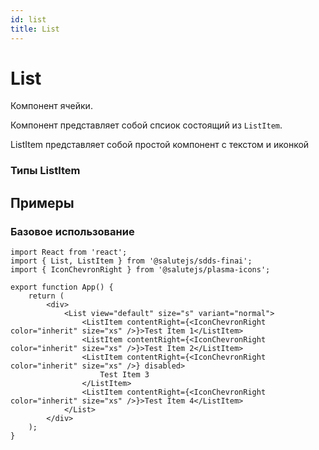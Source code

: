 ```yaml
---
id: list
title: List
---
```



# List
Компонент ячейки.

<PropsTable name="List" />

Компонент представляет собой спсиок состоящий из `ListItem`.

ListItem представляет собой простой компонент с текстом и иконкой

### Типы ListItem
<PropsTable name="ListItem" />

## Примеры

### Базовое использование
```tsx live
import React from 'react';
import { List, ListItem } from '@salutejs/sdds-finai';
import { IconChevronRight } from '@salutejs/plasma-icons';

export function App() {
    return (
        <div>
            <List view="default" size="s" variant="normal">
                <ListItem contentRight={<IconChevronRight color="inherit" size="xs" />}>Test Item 1</ListItem>
                <ListItem contentRight={<IconChevronRight color="inherit" size="xs" />}>Test Item 2</ListItem>
                <ListItem contentRight={<IconChevronRight color="inherit" size="xs" />} disabled>
                    Test Item 3
                </ListItem>
                <ListItem contentRight={<IconChevronRight color="inherit" size="xs" />}>Test Item 4</ListItem>
            </List>
        </div>
    );
}
```
